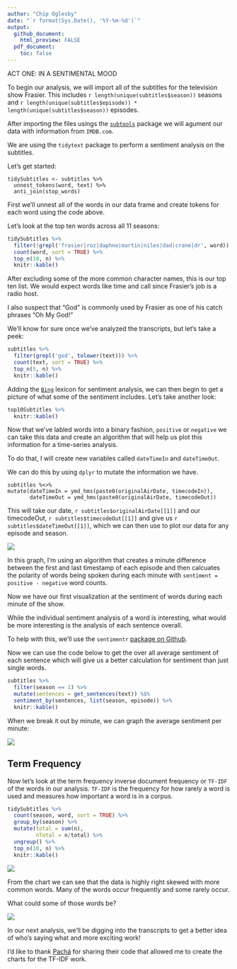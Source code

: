 ```yaml
---
author: "Chip Oglesby"
date: "`r format(Sys.Date(), '%Y-%m-%d')`"
output:
  github_document:
    html_preview: FALSE
  pdf_document:
    toc: false
---
```


ACT ONE: IN A SENTIMENTAL MOOD

To begin our analysis, we will import all of the subtitles for the television show Frasier. This includes
`r length(unique(subtitles$season))` seasons and
`r length(unique(subtitles$episode)) * length(unique(subtitles$season))`
episodes.

After importing the files usings the [`subtools`](https://github.com/fkeck/subtools) package we will agument our data with information from `IMDB.com`.

We are using the `tidytext` package to perform a sentiment
analysis on the subtitles.

Let's get started:
```
tidySubtitles <- subtitles %>%
  unnest_tokens(word, text) %>%
  anti_join(stop_words)
```

First we'll unnest all of the words in our data frame and create tokens
for each word using the code above.

Let's look at the top ten words across all 11 seasons:

```r
tidySubtitles %>%
  filter(!grepl('frasier|roz|daphne|martin|niles|dad|crane|dr', word)) %>%
  count(word, sort = TRUE) %>%
  top_n(10, n) %>%
  knitr::kable()
```

After excluding some of the more common character names, this is our top
ten list. We would expect words like time and call since Frasier's
job is a radio host.

I also suspect that "God" is commonly used by Frasier as
one of his catch phrases "Oh My God!"

We'll know for sure once we've analyzed the transcripts, but let's take a peek:

```r
subtitles %>%
  filter(grepl('god', tolower(text))) %>%
  count(text, sort = TRUE) %>%
  top_n(5, n) %>%
  knitr::kable()
```


Adding the [`Bing`](https://www.tidytextmining.com/sentiment.html) lexicon for sentiment analysis, we can then begin to get a
picture of what some of the sentiment includes. Let's take another look:

```r
top10Subtitles %>%
  knitr::kable()
```

Now that we've labled words into a binary fashion, `positive` or `negative` we
can take this data and create an algorithm that will help us plot this
information for a time-series analysis.

To do that, I will create new variables called `dateTimeIn` and `dateTimeOut`.

We can do this by using `dplyr` to mutate the information we have.

```
subtitles %<>%
mutate(dateTimeIn = ymd_hms(paste0(originalAirDate, timecodeIn)),
       dateTimeOut = ymd_hms(paste0(originalAirDate, timecodeOut))
```

This will take our date, `r subtitles$originalAirDate[[1]]` and our timecodeOut, `r subtitles$timecodeOut[[1]]`
and give us `r subtitles$dateTimeOut[[1]]`, which we can then use to plot our
data for any episode and season.

![](../images/minuteSentiment.png)

In this graph, I'm using an algorithm that creates a minute difference between
the first and last timestamp of each episode and then calcuates the polarity of
words being spoken during each minute with `sentiment = positive - negative` word
counts.

Now we have our first visualization at the sentiment of words during each minute of the show.

While the individual sentiment analysis of a word is interesting, what
would be more interesting is the analysis of each sentence overall.

To help with this, we'll use the `sentimentr` [package on Github](https://github.com/trinker/sentimentr).

Now we can use the code below to get the over all average sentiment
of each sentence which will give us a better calculation for sentiment
than just single words.

```r
subtitles %>%
  filter(season == 1) %>%
  mutate(sentences = get_sentences(text)) %$%
  sentiment_by(sentences, list(season, episode)) %>%
  knitr::kable()
```

When we break it out by minute, we can graph the average sentiment
per minute:

![](../images/timeSeriesSentimentSentences.png)

## Term Frequency

Now let's look at the term frequency inverse document frequency or `TF-IDF` of the words in our analysis. `TF-IDF` is the frequency for how rarely a word is used and measures how important a word is in a corpus.

```r
tidySubtitles %>% 
  count(season, word, sort = TRUE) %>%
  group_by(season) %>% 
  mutate(total = sum(n),
         nTotal = n/total) %>%
  ungroup() %>% 
  top_n(10, n) %>% 
  knitr::kable()
```

![](../images/tfIDFskew.png)

From the chart we can see that the data is highly right skewed with more
common words. Many of the words occur frequently and some rarely occur.

What could some of those words be?

![](../images/tfidfSeason.png)

In our next analysis, we'll be digging into the transcripts to get
a better idea of who's saying what and more exciting work!

I'd like to thank [Pachá](http://pacha.hk/2018/04/11/archer-and-tidy-data-principles-part-2/) for sharing their code that allowed me to create
the charts for the TF-IDF work.